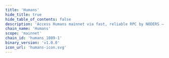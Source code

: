 ```yaml
---
title: 'Humans'
hide_title: true
hide_table_of_contents: false
description: 'Access Humans mainnet via fast, reliable RPC by NODERS — no limits, Omnichain-ready, and built for scalable Web3'
chain_name: 'Humans'
scope: 'mainnet'
chain_id: 'humans_1089-1'
binary_version: 'v1.0.0'
icon_url: 'humans-icon.svg'
---
```



<ChainLayout>
  <ChainHero
    name="Humans"
    iconUrl="img/humans-icon.svg"
    bgColor="#5EFEC6"
    scope="mainnet"
    chainId="humans_1089-1"
    nodeVersion="v1.0.0"
    token=""
    stakeUrl=""
    restakeUrl="https://restake.app/humans/humanvaloper1xl4lxgvwesnehdkfpn92ku8fk99lkrk6kmjc98"
    websiteUrl="https://humans.ai/"
    githubUrl="https://github.com/humansdotai"
    xUrl="https://twitter.com/humansdotai"
    discordUrl="https://discord.gg/humansdotai/"
  />

  <ProductLinks
    appUrl=""
    appImageUrl="img/products/"
    explorerUrl=""
    explorerImageUrl="img/products/"
    faucetUrl=""
  />

  <ToolsGrid
    chainName="humans"
    scope="mainnet"
    showInstall={true}
    showUpgrade={true}
    showGenesis={true}
    showCli={true}
    showEndpoints={true}
    showStateSync={true}
    showSnapshot={true}
    showLivePeers={true}
    showSeed={true}
    showAddressBook={true}
    showExplorersList={false}
    showPublicEndpoints={false}
    showUsefulTools={false}
    showUpgradeWatcher={false}
  />

</ChainLayout>
